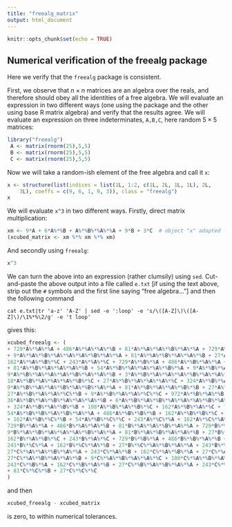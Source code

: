 ```yaml
---
title: "freealg_matrix"
output: html_document
---
```


```r
knitr::opts_chunk$set(echo = TRUE)
```

## Numerical verification of the freealg package

Here we verify that the `freealg` package is consistent.  

First, we observe that $n\times n$ matrices are an algebra over the
reals, and therefore should obey all the identities of a free algebra.
We will evaluate an expression in two different ways (one using the
package and the other using base R matrix algebra) and verify that the
results agree.  We will evaluate an expression on three
indeterminates, `A,B,C`, here random $5\times 5$ matrices:

```r
library("freealg")
 A <- matrix(rnorm(25),5,5)
 B <- matrix(rnorm(25),5,5)
 C <- matrix(rnorm(25),5,5)
```

Now we will take a random-ish element of the free algebra and call it
`x`:

```r
x <- structure(list(indices = list(1L, 1:2, c(1L, 2L, 1L, 1L), 2L, 
    3L), coeffs = c(9, 6, 1, 9, 3)), class = "freealg")
x
```

We will evaluate `x^3` in two different ways.  Firstly, direct matrix
multiplication:

```r
xm <- 9*A + 6*A%*%B + A%*%B%*%A%*%A + 9*B + 3*C  # object "x" adapted for matrix multiplication
(xcubed_matrix <- xm %*% xm %*% xm)
```

And secondly using `freealg`:

```r
x^3
```

We can turn the above into an expression (rather clumsily) using
`sed`.  Cut-and-paste the above output into a file called `e.txt` [if
using the text above, strip out the `#` symbols and the first line
saying "free algebra..."] and then the following command

`cat e.txt|tr 'a-z' 'A-Z' | sed -e ':loop' -e 's/\([A-Z]\)\([A-Z]\)/\1%*%\2/g' -e 't loop'`

gives this:

```r
xcubed_freealg <- (
+ 729*A%*%A%*%A + 486*A%*%A%*%A%*%B + 81*A%*%A%*%A%*%B%*%A%*%A + 729*A%*%A%*%B + 486*A%*%A%*%B%*%A + 81*A%*%A%*%B%*%A%*%A%*%A + 54*A%*%A%*%B%*%A%*%A%*%A%*%B
+ 9*A%*%A%*%B%*%A%*%A%*%A%*%B%*%A%*%A + 81*A%*%A%*%B%*%A%*%A%*%B + 27*A%*%A%*%B%*%A%*%A%*%C + 324*A%*%A%*%B%*%A%*%B + 54*A%*%A%*%B%*%A%*%B%*%A%*%A + 486*A%*%A%*%B%*%B +
162*A%*%A%*%B%*%C + 243*A%*%A%*%C + 729*A%*%B%*%A + 486*A%*%B%*%A%*%A + 81*A%*%B%*%A%*%A%*%A%*%A + 54*A%*%B%*%A%*%A%*%A%*%A%*%B + 9*A%*%B%*%A%*%A%*%A%*%A%*%B%*%A%*%A
+ 81*A%*%B%*%A%*%A%*%A%*%B + 54*A%*%B%*%A%*%A%*%A%*%B%*%A + 9*A%*%B%*%A%*%A%*%A%*%B%*%A%*%A%*%A + 6*A%*%B%*%A%*%A%*%A%*%B%*%A%*%A%*%A%*%B + 1*A%*%B%*%A%*%A%*%A%*%B%*%A%*%A%*%A%*%B%*%A%*%A +
9*A%*%B%*%A%*%A%*%A%*%B%*%A%*%A%*%B + 3*A%*%B%*%A%*%A%*%A%*%B%*%A%*%A%*%C + 36*A%*%B%*%A%*%A%*%A%*%B%*%A%*%B + 6*A%*%B%*%A%*%A%*%A%*%B%*%A%*%B%*%A%*%A + 54*A%*%B%*%A%*%A%*%A%*%B%*%B +
18*A%*%B%*%A%*%A%*%A%*%B%*%C + 27*A%*%B%*%A%*%A%*%A%*%C + 324*A%*%B%*%A%*%A%*%B + 81*A%*%B%*%A%*%A%*%B%*%A + 54*A%*%B%*%A%*%A%*%B%*%A%*%A + 54*A%*%B%*%A%*%A%*%B%*%A%*%B +
9*A%*%B%*%A%*%A%*%B%*%A%*%B%*%A%*%A + 81*A%*%B%*%A%*%A%*%B%*%B + 27*A%*%B%*%A%*%A%*%B%*%C + 27*A%*%B%*%A%*%A%*%C%*%A + 18*A%*%B%*%A%*%A%*%C%*%A%*%B + 3*A%*%B%*%A%*%A%*%C%*%A%*%B%*%A%*%A +
27*A%*%B%*%A%*%A%*%C%*%B + 9*A%*%B%*%A%*%A%*%C%*%C + 972*A%*%B%*%A%*%B + 324*A%*%B%*%A%*%B%*%A + 81*A%*%B%*%A%*%B%*%A%*%A + 54*A%*%B%*%A%*%B%*%A%*%A%*%A +
36*A%*%B%*%A%*%B%*%A%*%A%*%A%*%B + 6*A%*%B%*%A%*%B%*%A%*%A%*%A%*%B%*%A%*%A + 54*A%*%B%*%A%*%B%*%A%*%A%*%B + 18*A%*%B%*%A%*%B%*%A%*%A%*%C + 216*A%*%B%*%A%*%B%*%A%*%B + 36*A%*%B%*%A%*%B%*%A%*%B%*%A%*%A
+ 324*A%*%B%*%A%*%B%*%B + 108*A%*%B%*%A%*%B%*%C + 162*A%*%B%*%A%*%C + 729*A%*%B%*%B + 486*A%*%B%*%B%*%A + 324*A%*%B%*%B%*%A%*%B +
54*A%*%B%*%B%*%A%*%B%*%A%*%A + 486*A%*%B%*%B%*%B + 162*A%*%B%*%B%*%C + 243*A%*%B%*%C + 162*A%*%B%*%C%*%A + 108*A%*%B%*%C%*%A%*%B + 18*A%*%B%*%C%*%A%*%B%*%A%*%A
+ 162*A%*%B%*%C%*%B + 54*A%*%B%*%C%*%C + 243*A%*%C%*%A + 162*A%*%C%*%A%*%B + 27*A%*%C%*%A%*%B%*%A%*%A + 243*A%*%C%*%B + 81*A%*%C%*%C +
729*B%*%A%*%A + 486*B%*%A%*%A%*%B + 81*B%*%A%*%A%*%B%*%A%*%A + 729*B%*%A%*%B + 486*B%*%A%*%B%*%A + 81*B%*%A%*%B%*%A%*%A%*%A + 54*B%*%A%*%B%*%A%*%A%*%A%*%B +
9*B%*%A%*%B%*%A%*%A%*%A%*%B%*%A%*%A + 81*B%*%A%*%B%*%A%*%A%*%B + 27*B%*%A%*%B%*%A%*%A%*%C + 324*B%*%A%*%B%*%A%*%B + 54*B%*%A%*%B%*%A%*%B%*%A%*%A + 486*B%*%A%*%B%*%B +
162*B%*%A%*%B%*%C + 243*B%*%A%*%C + 729*B%*%B%*%A + 486*B%*%B%*%A%*%B + 81*B%*%B%*%A%*%B%*%A%*%A + 729*B%*%B%*%B + 243*B%*%B%*%C +
243*B%*%C%*%A + 162*B%*%C%*%A%*%B + 27*B%*%C%*%A%*%B%*%A%*%A + 243*B%*%C%*%B + 81*B%*%C%*%C + 243*C%*%A%*%A + 162*C%*%A%*%A%*%B +
27*C%*%A%*%A%*%B%*%A%*%A + 243*C%*%A%*%B + 162*C%*%A%*%B%*%A + 27*C%*%A%*%B%*%A%*%A%*%A + 18*C%*%A%*%B%*%A%*%A%*%A%*%B + 3*C%*%A%*%B%*%A%*%A%*%A%*%B%*%A%*%A +
27*C%*%A%*%B%*%A%*%A%*%B + 9*C%*%A%*%B%*%A%*%A%*%C + 108*C%*%A%*%B%*%A%*%B + 18*C%*%A%*%B%*%A%*%B%*%A%*%A + 162*C%*%A%*%B%*%B + 54*C%*%A%*%B%*%C + 81*C%*%A%*%C +
243*C%*%B%*%A + 162*C%*%B%*%A%*%B + 27*C%*%B%*%A%*%B%*%A%*%A + 243*C%*%B%*%B + 81*C%*%B%*%C + 81*C%*%C%*%A + 54*C%*%C%*%A%*%B + 9*C%*%C%*%A%*%B%*%A%*%A
+ 81*C%*%C%*%B + 27*C%*%C%*%C
)
```
and then

```r
xcubed_freealg - xcubed_matrix
```

is zero, to within numerical tolerances.
